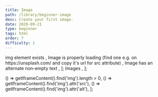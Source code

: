 ```yaml
---
title: Image
path: /library/beginner-image
desc: Create your first image.
date: 2020-09-21
type: beginner
tags: html
order: 7
difficulty: 1
---
```



  <Text size="small" color="#FAFAFA">
    img element exists
  </Text>,
  <Text size="small" color="#FAFAFA">
    Image is properly loading (find one e.g. on https://unsplash.com/ and copy
    it's url for src attribute)
  </Text>,
  <Text size="small" color="#FAFAFA">
    Image has an alternate non-empty text
  </Text>,
];
  <Link size="small" href="https://www.w3schools.com/html/html_images.asp">
    Images
  </Link>,
];

  () => getIframeContent().find('img').length > 0,
  () => getIframeContent().find('img').attr('src'),
  () => getIframeContent().find('img').attr('alt'),
];

<Post>
  <CodeEditor
    tasks={tasksListData}
    help={helpListData}
    tabs={tabs}
    tests={tests}
    result={`Image is displayed on the screen and has an alternate non-empty text.`}
    nextChallengeLink="/library/beginner-list-of-friends"
  />
</Post>
